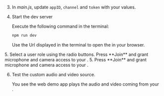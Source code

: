 <PlatformWrapper platform="web">

3. In _main.js_, update `appID`, `channel` and `token` with your values.

4. Start the dev server

    Execute the following command in the terminal:

    ```bash
    npm run dev
    ```
    Use the Url displayed in the terminal to open the <Vpl k="CLIENT" /> in your browser.

<ProductWrapper notAllowed="video-calling">
5. Select a user role using the radio buttons. Press **Join** and grant microphone and camera access to your <Vpl k="CLIENT" />.
</ProductWrapper>

<ProductWrapper product="video-calling">
5. Press **Join** and grant microphone and camera access to your <Vpl k="CLIENT" />.
</ProductWrapper>

6. Test the custom audio and video source. 
    
    You see the web demo app plays the audio and video coming from your <Vpl k="CLIENT" />.

</PlatformWrapper>
